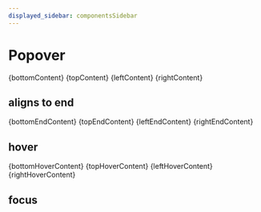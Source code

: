 ```yaml
---
displayed_sidebar: componentsSidebar
---
```


# Popover


<Tabs>
  <TabItem value="bottom" label="bottom" default>
    <div className={previewBlock}>
      <Bottom />
    </div>
  </TabItem>
  <TabItem value="top" label="top">
    <div className={previewBlock}>
      <Top />
    </div>
  </TabItem>
  <TabItem value="left" label="left">
    <div className={previewBlock}>
      <Left />
    </div>
  </TabItem>
  <TabItem value="right" label="right">
    <div className={previewBlock}>
      <Right />
    </div>
  </TabItem>
</Tabs>


<Tabs>
  <TabItem value="bottom" label="bottom" default>
    <CodeBlock language="tsx">{bottomContent}</CodeBlock>
  </TabItem>
  <TabItem value="top" label="top">
    <CodeBlock language="tsx">{topContent}</CodeBlock>
  </TabItem>
  <TabItem value="left" label="left">
    <CodeBlock language="tsx">{leftContent}</CodeBlock>
  </TabItem>
  <TabItem value="right" label="right">
    <CodeBlock language="tsx">{rightContent}</CodeBlock>
  </TabItem>
</Tabs>

## aligns to end


<Tabs>
  <TabItem value="bottom-end" label="bottom-end" default>
    <div className={previewBlock}>
      <BottomEnd />
    </div>
  </TabItem>
  <TabItem value="top-end" label="top-end">
    <div className={previewBlock}>
      <TopEnd />
    </div>
  </TabItem>
  <TabItem value="left-end" label="left-end">
    <div className={previewBlock}>
      <LeftEnd />
    </div>
  </TabItem>
  <TabItem value="right-end" label="right-end">
    <div className={previewBlock}>
      <RightEnd />
    </div>
  </TabItem>
</Tabs>


<Tabs>
  <TabItem value="bottom-end" label="bottom-end" default>
    <CodeBlock language="tsx">{bottomEndContent}</CodeBlock>
  </TabItem>
  <TabItem value="top-end" label="top-end">
    <CodeBlock language="tsx">{topEndContent}</CodeBlock>
  </TabItem>
  <TabItem value="left-end" label="left-end">
    <CodeBlock language="tsx">{leftEndContent}</CodeBlock>
  </TabItem>
  <TabItem value="right-end" label="right-end">
    <CodeBlock language="tsx">{rightEndContent}</CodeBlock>
  </TabItem>
</Tabs>

## hover


<Tabs>
  <TabItem value="bottom-hover" label="bottom-hover" default>
    <div className={previewBlock}>
      <BottomHover />
    </div>
  </TabItem>
  <TabItem value="top-hover" label="top-hover" default>
    <div className={previewBlock}>
      <TopHover />
    </div>
  </TabItem>
  <TabItem value="left-hover" label="left-hover" default>
    <div className={previewBlock}>
      <LeftHover />
    </div>
  </TabItem>
  <TabItem value="right-hover" label="right-hover" default>
    <div className={previewBlock}>
      <RightHover />
    </div>
  </TabItem>
</Tabs>


<Tabs>
  <TabItem value="bottom-hover" label="bottom-hover" default>
    <CodeBlock language="tsx">{bottomHoverContent}</CodeBlock>
  </TabItem>
  <TabItem value="top-hover" label="top-hover" default>
    <CodeBlock language="tsx">{topHoverContent}</CodeBlock>
  </TabItem>
  <TabItem value="left-hover" label="left-hover" default>
    <CodeBlock language="tsx">{leftHoverContent}</CodeBlock>
  </TabItem>
  <TabItem value="right-hover" label="right-hover" default>
    <CodeBlock language="tsx">{rightHoverContent}</CodeBlock>
  </TabItem>
</Tabs>

## focus


<Tabs>
  <TabItem value="bottom-focus" label="bottom-focus" default>
    <div className={previewBlock}>
      <BottomFocus />
    </div>
  </TabItem>
</Tabs>
